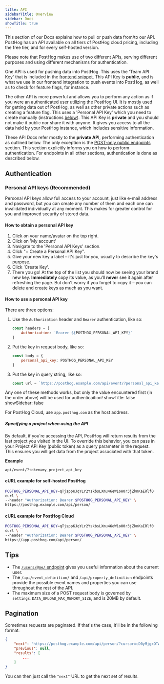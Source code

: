 ```yaml
---
title: API
sidebarTitle: Overview
sidebar: Docs
showTitle: true
---
```


This section of our Docs explains how to pull or push data from/to our API. PostHog has an API available on all tiers of PostHog cloud pricing, including the free tier, and for every self-hosted version.

Please note that PostHog makes use of two different APIs, serving different purposes and using different mechanisms for authentication.

One API is used for pushing data into PostHog. This uses the 'Team API Key' that is included in the [frontend snippet](/docs/integrate/client/js). This API Key is **public**, and is what we use in our frontend integration to push events into PostHog, as well as to check for feature flags, for instance.

The other API is more powerful and allows you to perform any action as if you were an authenticated user utilizing the PostHog UI. It is mostly used for getting data out of PostHog, as well as other private actions such as creating a feature flag. This uses a 'Personal API Key' which you need to create manually (instructions [below](#authentication)). This API Key is **private** and you should not make it public nor share it with anyone. It gives you access to all the data held by your PostHog instance, which includes sensitive information.

These API Docs refer mostly to the **private API**, performing authentication as outlined below. The only exception is the [POST-only public endpoints](/docs/api/post-only-endpoints) section. This section explicitly informs you on how to perform authentication. For endpoints in all other sections, authentication is done as described below.

## Authentication

### Personal API keys (Recommended)

Personal API keys allow full access to your account, just like e-mail address and password, but you can create any number of them and each one can invalidated individually at any moment. This makes for greater control for you and improved security of stored data.

#### How to obtain a personal API key

1. Click on your name/avatar on the top right.
1. Click on 'My account'
1. Navigate to the 'Personal API Keys' section.
1. Click "+ Create a Personal API Key".
1. Give your new key a label – it's just for you, usually to describe the key's purpose.
1. Click 'Create Key'.
1. There you go! At the top of the list you should now be seeing your brand new key. **Immediately** copy its value, as you'll **never** see it again after refreshing the page. But don't worry if you forget to copy it – you can delete and create keys as much as you want.

#### How to use a personal API key

There are three options:

1. Use the `Authorization` header and `Bearer` authentication, like so:
    ```JavaScript
    const headers = {
        Authorization: `Bearer ${POSTHOG_PERSONAL_API_KEY}`
    }
    ```
2. Put the key in request body, like so:
    ```JavaScript
    const body = {
        personal_api_key: POSTHOG_PERSONAL_API_KEY
    }
    ```
3. Put the key in query string, like so:
    ```JavaScript
    const url = `https://posthog.example.com/api/event/?personal_api_key=${POSTHOG_PERSONAL_API_KEY}`
    ```

Any one of these methods works, but only the value encountered first (in the order above) will be used for authenticaition!
showTitle: false
showSidebar: false

For PostHog Cloud, use `app.posthog.com` as the host address.

##### Specifying a project when using the API

By default, if you're accessing the API, PostHog will return results from the last project you visited in the UI. To override this behavior, you can pass in your Project API Key (public token) as a query parameter in the request. This ensures you will get data from the project associated with that token.

**Example**

```
api/event/?token=my_project_api_key
```

#### cURL example for self-hosted PostHog

```bash
POSTHOG_PERSONAL_API_KEY=qTjsppKJqYLr2YskbsLXmu46eW1oH0r3jZkmKaERlf0
curl \
--header "Authorization: Bearer $POSTHOG_PERSONAL_API_KEY" \
https://posthog.example.com/api/person/
```

#### cURL example for PostHog Cloud

```bash
POSTHOG_PERSONAL_API_KEY=qTjsppKJqYLr2YskbsLXmu46eW1oH0r3jZkmKaERlf0
curl \
--header "Authorization: Bearer $POSTHOG_PERSONAL_API_KEY" \
https://app.posthog.com/api/person/
```

## Tips

- The [`/users/@me/` endpoint](/docs/api/user) gives you useful information about the current user.
- The `/api/event_definition/` and `/api/property_definition` endpoints provide the possible event names and properties you can use throughout the rest of the API.
- The maximum size of a POST request body is governed by `settings.DATA_UPLOAD_MAX_MEMORY_SIZE`, and is 20MB by default.

## Pagination

Sometimes requests are paginated. If that's the case, it'll be in the following format:

```json
{
    "next": "https://posthog.example.com/api/person/?cursor=cD0yMjgxOTA2",
    "previous": null,
    "results": [
        ...
    ]
}
```

You can then just call the `"next"` URL to get the next set of results.